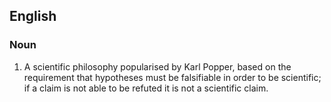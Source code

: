 ==English==
===Noun===
#A scientific philosophy popularised by Karl Popper, based on the requirement that hypotheses must be falsifiable in order to be scientific; if a claim is not able to be refuted it is not a scientific claim.